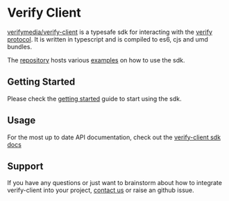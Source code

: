 # Verify Client

[verifymedia/verify-client](https://www.npmjs.com/package/@verify-media/verify-client) is a typesafe sdk for interacting with the [verify protocol](https://www.verifymedia.com/). It is written in typescript and is compiled to es6, cjs and umd bundles.

The [repository](https://github.com/verify-media/verify-client/tree/main) hosts various [examples](https://github.com/verify-media/verify-client/tree/main/example) on how to use the sdk.

## Getting Started

Please check the [getting started](/verify-client-sdk/getting-started/) guide to start using the sdk.

## Usage

For the most up to date API documentation, check out the [verify-client sdk docs](https://sdk.verifymedia.com/)

## Support
If you have any questions or just want to brainstorm about how to integrate verify-client into your project, [contact us](https://www.verifymedia.com/contact-us.html) or raise an github issue.